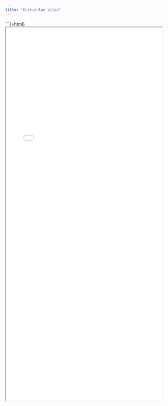 ```yaml
---
title: "Curriculum Vitae"
---
```


```{=html}
<iframe src="files/Abraham_Holland_CV.pdf" width="100%" height="1200px"></iframe>
